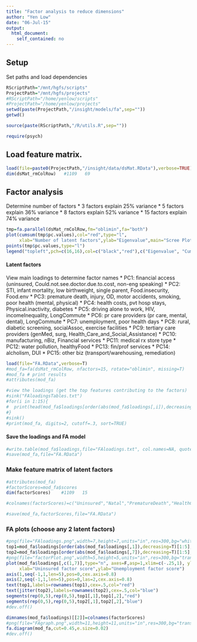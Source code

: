 ```yaml
---
title: "Factor analysis to reduce dimensions"
author: "Yen Low"
date: "06-Jul-15"
output: 
  html_document:
    self_contained: no
---
```

  
## Setup
Set paths and load dependencies
```r
RScriptPath="/mnt/hgfs/scripts"
ProjectPath="/mnt/hgfs/projects"
#RScriptPath="/home/yenlow/scripts"
#ProjectPath="/home/yenlow/projects"
setwd(paste(ProjectPath,"/insight/models/fa",sep=""))
getwd()

source(paste(RScriptPath,"/R/utils.R",sep=""))

require(psych)
```

## Load feature matrix.
```r
load(file=paste0(ProjectPath,"/insight/data/dsMat.RData"),verbose=TRUE)
dim(dsMat_rmColRow)   #1109   69
```

##  Factor analysis
Determine number of factors
* 3 factors explain 25% variance
* 5 factors explain 36% variance
* 8 factors explain 52% variance
* 15 factors explain 74% variance
```r
tmp=fa.parallel(dsMat_rmColRow,fm="oblimin",fa="both")
plot(cumsum(tmp$pc.values),col="red",type="l",
     xlab="Number of latent factors",ylab="Eigenvalue",main="Scree Plot",ylim=c(0,100))
points(tmp$pc.values,type="l")
legend("topleft",pch=c(16,16),col=c("black","red"),c("Eigenvalue", "Cumulative eigenvalue"))
```

#### Latent factors
View main loadings to determine factor names
* PC1: financial access (uninsured, Could.not.see.doctor.due.to.cost, non-eng speaking)
* PC2: STI, infant mortality, low birthweight, single parent, Food.insecurity, Food.env
* PC3: premature death, injury, OD, motor accidents, smoking, poor health (mental, physical)
* PC4: health costs, pvt hosp stays, Physical.inactivity, diabetes
* PC5: driving alone to work, HIV, incomeInequality, LongCommute
* PC6: pr care providers (pr care, mental, dental), LongCommute
* PC7: unemployment, poor health days
* PC8: rural, diabetic screening, socialAssoc, exercise facilities
* PC9: tertiary care providers (genMed, surg, Health_Care_and_Social_Assistance)
* PC10: manufacturing, nBiz, Financial services
* PC11: medical rx store type
* PC12: water pollution, healthyFood
* PC13: fin/prof services
* PC14: alcholism, DUI
* PC15: other biz (transport/warehousing, remediation)
```r
load(file="FA.RData",verbose=T)
#mod_fa=fa(dsMat_rmColRow, nfactors=15, rotate="oblimin", missing=T)
#mod_fa # print results
#attributes(mod_fa)

#view the loadings (get the top features contributing to the factors)
#sink("FAloadingsTables.txt")
#for(i in 1:15){
#  print(head(mod_fa$loadings[order(abs(mod_fa$loadings[,i]),decreasing=T),c(i,1)],10))
#}
#sink()
#print(mod_fa, digits=2, cutoff=.3, sort=TRUE)
```

#### Save the loadings and FA model
```r
#write.table(mod_fa$loadings,file="FAloadings.txt", col.names=NA, quote=F,sep="\t")
#save(mod_fa,file="FA.RData")
```


### Make feature matrix of latent factors
```r
#attributes(mod_fa)
#factorScores=mod_fa$scores
dim(factorScores)    #1109   15

#colnames(factorScores)=c("Uninsured","Natal","PrematureDeath","HealthCost","Commute","PrCare","Unemployment","Rural","TertCare","BizAct","MedicalRxStore","Pollution","ProfServices","Alcholism","OtherBiz")

#save(mod_fa,factorScores,file="FA.RData")
```


### FA plots (choose any 2 latent factors) 
```r
#png(file="FAloadings.png",width=7,height=7,units="in",res=300,bg="white")
top1=mod_fa$loadings[order(abs(mod_fa$loadings[,1]),decreasing=T)[1:5],c(1,7)]
top2=mod_fa$loadings[order(abs(mod_fa$loadings[,7]),decreasing=T)[1:5],c(1,7)]
#png(file="factorPlot.png",width=5,height=5,units="in",res=300,bg="transparent")
plot(mod_fa$loadings[,c(1,7)],type="n", axes=F,asp=1,xlim=c(-.25,1), ylim=c(-0.5,1),
     xlab="Uninsured factor score",ylab="Unemployment factor score")
axis(1,seq(-1,1,len=5),pos=0,cex.axis=0.8)
axis(2,seq(-1,1,len=5),pos=0,las=2,cex.axis=0.8)
text(top1,labels=rownames(top1),cex=.5,col="red")
text(jitter(top2),labels=rownames(top2),cex=.5,col="blue")
segments(rep(0,5),rep(0,5),top1[,1],top1[,2],"red")
segments(rep(0,5),rep(0,5),top2[,1],top2[,2],"blue")
#dev.off()

dimnames(mod_fa$loadings)[[2]]=colnames(factorScores)
#png(file="FAgraph.png",width=11,height=11,units="in",res=300,bg="transparent")
fa.diagram(mod_fa,cut=0.45,e.size=0.02)
#dev.off()
```
